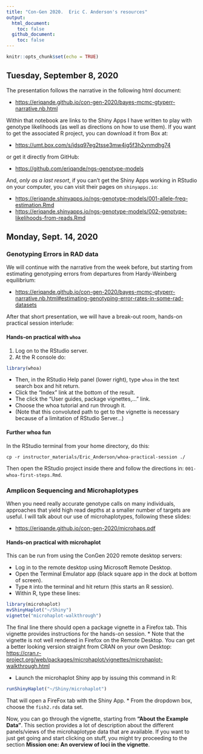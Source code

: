 ```yaml
---
title: "Con-Gen 2020.  Eric C. Anderson's resources"
output: 
  html_document:
    toc: false
  github_document:
    toc: false
---
```


```r
knitr::opts_chunk$set(echo = TRUE)
```



## Tuesday, September 8, 2020

The presentation follows the narrative in the following html document:

* [https://eriqande.github.io/con-gen-2020/bayes-mcmc-gtyperr-narrative.nb.html](https://eriqande.github.io/con-gen-2020/bayes-mcmc-gtyperr-narrative.nb.html)

Within that notebook are links to the Shiny Apps I have written to play with genotype likelihoods (as well as directions on how to use them).  If you want to get the associated R project, you can download it from Box at: 

* [https://umt.box.com/s/jdsq97eg2tsse3mw4ig5f3h2ynmdhg74](https://umt.box.com/s/jdsq97eg2tsse3mw4ig5f3h2ynmdhg74)

or get it directly from GitHub:

* [https://github.com/eriqande/ngs-genotype-models](https://github.com/eriqande/ngs-genotype-models)


And, _only as a last resort_, if you can't get the Shiny Apps working in RStudio on your computer, you can visit their pages on `shinyapps.io`:

* [https://eriqande.shinyapps.io/ngs-genotype-models/001-allele-freq-estimation.Rmd](https://eriqande.shinyapps.io/ngs-genotype-models/001-allele-freq-estimation.Rmd)
* [https://eriqande.shinyapps.io/ngs-genotype-models/002-genotype-likelihoods-from-reads.Rmd](https://eriqande.shinyapps.io/ngs-genotype-models/002-genotype-likelihoods-from-reads.Rmd)


## Monday, Sept. 14, 2020

### Genotyping Errors in RAD data

We will continue with the narrative from the week before, but starting from estimating genotyping errors from departures from Hardy-Weinberg equilibrium:

* [https://eriqande.github.io/con-gen-2020/bayes-mcmc-gtyperr-narrative.nb.html#estimating-genotyping-error-rates-in-some-rad-datasets](https://eriqande.github.io/con-gen-2020/bayes-mcmc-gtyperr-narrative.nb.html#estimating-genotyping-error-rates-in-some-rad-datasets)

After that short presentation, we will have a break-out room, hands-on practical session interlude:

#### Hands-on practical with `whoa`

1. Log on to the RStudio server.
2. At the R console do:

```r
library(whoa)
```

- Then, in the RStudio Help panel (lower right), type `whoa` in the text search box and hit return.
- Click the "Index" link at the bottom of the result.
- The click the "User guides, package vignettes,..." link.
- Choose the whoa tutorial and run through it.
- (Note that this convoluted path to get to the vignette is necessary because of a limitation of RStudio Server...)

#### Further whoa fun

In the RStudio terminal from your home directory, do this:

```
cp -r instructor_materials/Eric_Anderson/whoa-practical-session ./
```
Then open the RStudio project inside there and follow the directions in: `001-whoa-first-steps.Rmd`.

### Amplicon Sequencing and Microhaplotypes

When you need really accurate genotype calls on many individuals, approaches that
yield high read depths at a smaller number of targets are useful.  I will talk about our use of microhaplotypes, following these slides:

* [https://eriqande.github.io/con-gen-2020/microhaps.pdf](https://eriqande.github.io/con-gen-2020/microhaps.pdf)


#### Hands-on practical with microhaplot

This can be run from using the ConGen 2020 remote desktop servers:

* Log in to the remote desktop using Microsoft Remote Desktop.
* Open the Terminal Emulator app (black square app in the dock at bottom of screen).
* Type `R` into the terminal and hit return (this starts an R session).
* Within R, type these lines:
```r
library(microhaplot)
mvShinyHaplot("~/Shiny")
vignette("microhaplot-walkthrough")
```
The final line there should open a package vignette in a Firefox tab.
This vignette provides instructions for the hands-on session.
* Note that the vignette is not well rendered in Firefox on the Remote Desktop.  You can get a better looking version straight from CRAN on your own Desktop: [https://cran.r-project.org/web/packages/microhaplot/vignettes/microhaplot-walkthrough.html](https://cran.r-project.org/web/packages/microhaplot/vignettes/microhaplot-walkthrough.html)

* Launch the microhaplot Shiny app by issuing this command in R:
```r
runShinyHaplot("~/Shiny/microhaplot")
```
That will open a FireFox tab with the Shiny App.
* From the dropdown box, choose the `fish2.rds` data set.

Now, you can go through the vignette, starting from **"About the Example Data"**. This section provides a lot of description about the different panels/views of the microhaplotype data that are available. If you want to just get going and start clicking on stuff, you might try proceeding to the section **Mission one: An overview of loci in the vignette**.
